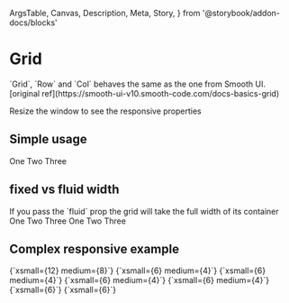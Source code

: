   ArgsTable,
  Canvas,
  Description,
  Meta,
  Story,
} from '@storybook/addon-docs/blocks'

<Meta title="Components/Grid" component={Grid} />

# Grid

<Description>
  `Grid`, `Row` and `Col` behaves the same as the one from Smooth UI. [original
  ref](https://smooth-ui-v10.smooth-code.com/docs-basics-grid)
</Description>

<Description>Resize the window to see the responsive properties</Description>

## Simple usage

<Canvas>
  <Story name="simple">
    <Grid>
      <Row>
        <ColWithBackground>One</ColWithBackground>
        <ColWithBackground>Two</ColWithBackground>
        <ColWithBackground>Three</ColWithBackground>
      </Row>
    </Grid>
  </Story>
</Canvas>

## fixed vs fluid width

<Description>
  If you pass the `fluid` prop the grid will take the full width of its
  container
</Description>

<Canvas>
  <Story name="fixed width">
    <Grid>
      <Row>
        <ColWithBackground>One</ColWithBackground>
        <ColWithBackground>Two</ColWithBackground>
        <ColWithBackground>Three</ColWithBackground>
      </Row>
    </Grid>
  </Story>
</Canvas>

<Canvas>
  <Story name="fluid width">
    <Grid fluid>
      <Row>
        <ColWithBackground>One</ColWithBackground>
        <ColWithBackground>Two</ColWithBackground>
        <ColWithBackground>Three</ColWithBackground>
      </Row>
    </Grid>
  </Story>
</Canvas>

## Complex responsive example

<Canvas>
  <Story name="complex responsive">
    <Grid>
      <Row>
        <ColWithBackground
          xsmall={12}
          medium={8}
        >{`xsmall={12} medium={8}`}</ColWithBackground>
        <ColWithBackground
          xsmall={6}
          medium={4}
        >{`xsmall={6} medium={4}`}</ColWithBackground>
      </Row>
      <Row>
        <ColWithBackground xsmall={6} medium={4}>
          {`xsmall={6} medium={4}`}
        </ColWithBackground>
        <ColWithBackground xsmall={6} medium={4}>
          {`xsmall={6} medium={4}`}
        </ColWithBackground>
        <ColWithBackground xsmall={6} medium={4}>
          {`xsmall={6} medium={4}`}
        </ColWithBackground>
      </Row>
      <Row>
        <ColWithBackground xsmall={6}>{`xsmall={6}`}</ColWithBackground>
        <ColWithBackground xsmall={6}>{`xsmall={6}`}</ColWithBackground>
      </Row>
    </Grid>
  </Story>
</Canvas>

<ArgsTable of={Grid} />
<ArgsTable of={Col} />
<ArgsTable of={Row} />
